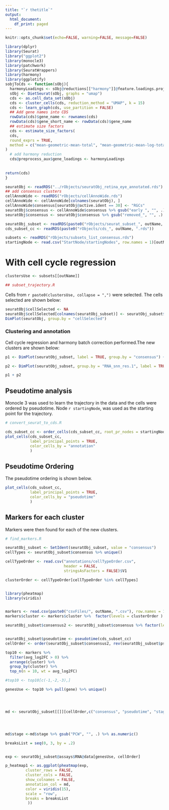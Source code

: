 ```yaml
---
title: "`r thetitle`"
output:
  html_document:
    df_print: paged
---
```


```r
knitr::opts_chunk$set(echo=FALSE, warning=FALSE, message=FALSE)
```

```r
library(dplyr)
library(Seurat)
library("ggplot2")
library(monocle3)
library(patchwork)
library(SeuratWrappers)
library(harmony)
library(ggplotify)
sobjToCds <- function(sObj){
  harmonyLoadings <- sObj@reductions[["harmony"]]@feature.loadings.projected
  sObj <- DietSeurat(sObj, graphs = "umap")
  cds <- as.cell_data_set(sObj)
  cds <- cluster_cells(cds, reduction_method = "UMAP", k = 15)
  cds <- learn_graph(cds, use_partition = FALSE)
  ## Add gene names into CDS
  rowData(cds)$gene_name <- rownames(cds)
  rowData(cds)$gene_short_name <- rowData(cds)$gene_name
  ## estimate size factors
  cds <- estimate_size_factors(
  cds,
  round_exprs = TRUE,
  method = c("mean-geometric-mean-total", "mean-geometric-mean-log-total")
)
  # add harmony reduction
  cds@preprocess_aux$gene_loadings <- harmonyLoadings
  
  
return(cds)
}

seuratObj <- readRDS("../rObjects/seuratObj_retina_eye_annotated.rds")
## add consensus clusters
cellAnnoWide <- readRDS("rObjects/cellAnnoWide.rds")
cellAnnoWide <- cellAnnoWide[colnames(seuratObj), ]
cellAnnoWide$consensus[seuratObj@active.ident == 30] <- "RGCs"
seuratObj$consensus <- cellAnnoWide$consensus %>% gsub("early ", "", .) %>% gsub("late ", "", .) 
seuratObj$consensus <- seuratObj$consensus %>% gsub("removed_", "", .) 

seuratObj_subset <- readRDS(paste0("rObjects/seurat_subset_", outName, ".rds"))
cds_subset_cc <- readRDS(paste0("rObjects/cds_", outName, ".rds"))

subsets <- readRDS("rObjects/subsets_list_consensus.rds")
startingNode <- read.csv("StartNode/startingNodes", row.names = 1)[outName,]

```



# With cell cycle regression


```r
clustersUse <- subsets[[outName]]

## subset_trajectory.R
```

Cells from  `r paste0(clustersUse, collapse = ",")` were selected. The cells selected are shown below:

```r
seuratObj$cellSelected <- NA
seuratObj$cellSelected[colnames(seuratObj_subset)] <- seuratObj_subset$consensus
DimPlot(seuratObj, group.by = "cellSelected")
```


### Clustering and annotation

Cell cycle regression and harmony batch correction performed.The new clusters are shown below:  




```r
p1 <- DimPlot(seuratObj_subset, label = TRUE, group.by = "consensus") +   ggtitle("new annotation") 

p2 <- DimPlot(seuratObj_subset, group.by = "RNA_snn_res.1", label = TRUE)  + ggtitle("new clusters")

p1 + p2 
```

## Pseudotime analysis

Monocle 3 was used to learn the trajectory in the data and the cells were ordered by pseudotime. Node `r startingNode`, was used as the starting point for the trajectory. 

```r
# convert_seurat_to_cds.R 
```

```r
cds_subset_cc <- order_cells(cds_subset_cc, root_pr_nodes = startingNode)
plot_cells(cds_subset_cc, 
           label_principal_points = TRUE, 
           color_cells_by = "annotation"
           )
```


## Pseudotime Ordering

The pseudotime ordering is shown below.

```r
plot_cells(cds_subset_cc, 
           label_principal_points = TRUE, 
           color_cells_by = "pseudotime"
           )
```


## Markers for each cluster

Markers were then found for each of the new clusters. 

```r
# find_markers.R
```

```r

seuratObj_subset <- SetIdent(seuratObj_subset, value = "consensus")
cellTypes <- seuratObj_subset$consensus %>% unique()

cellTypeOrder <- read.csv("annotations/cellTypeOrder.csv", 
                          header = FALSE, 
                          stringsAsFactors = FALSE)$V1 

clusterOrder <- cellTypeOrder[cellTypeOrder %in% cellTypes]


library(pheatmap)
library(viridis)


markers <- read.csv(paste0("csvFiles/", outName, ".csv"), row.names = 1)
markers$cluster <- markers$cluster %>%  factor(levels = clusterOrder )

seuratObj_subset$consensus2 <- seuratObj_subset$consensus %>% factor(levels = clusterOrder)


seuratObj_subset$pseudotime <- pseudotime(cds_subset_cc)
cellOrder <- order(seuratObj_subset$consensus2, rev(seuratObj_subset$pseudotime))

top10 <- markers %>% 
  filter(avg_log2FC > 0) %>% 
  arrange(cluster) %>% 
  group_by(cluster) %>% 
  top_n(n = 10, wt = avg_log2FC) 

#top10 <- top10[c(-1,-2,-3),]

genesUse <- top10 %>% pull(gene) %>% unique()




md <- seuratObj_subset[[]][cellOrder,c("consensus", "pseudotime", "stage")]




md$stage <-md$stage %>% gsub("PCW", "", .) %>% as.numeric()

breaksList = seq(0, 3, by = .2)


exp <- seuratObj_subset@assays$RNA@data[genesUse, cellOrder]

p_heatmap1 <- as.ggplot(pheatmap(exp, 
         cluster_rows = FALSE, 
         cluster_cols = FALSE, 
         show_colnames = FALSE, 
         annotation_col = md, 
         color = viridis(15), 
         scale = "row", 
         breaks = breaksList
          ))




```

